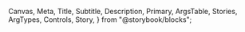   Canvas,
  Meta,
  Title,
  Subtitle,
  Description,
  Primary,
  ArgsTable,
  Stories,
  ArgTypes,
  Controls,
  Story,
} from "@storybook/blocks";


<Meta of={ToolTipStories} />

<Title />
<Subtitle />
<Description />
<Primary />
<Controls />

There are three things that compose a tooltip:

1. The `Tooltip` component itself. This is the element that will be displayed when the target element is hovered over.
2. The `ToolTipTrigger` component. This component handles the logic of displaying the tooltip when the target element is hovered over.
3. The target component. This is a focusable element that will trigger the tooltip to be displayed when hovered over or foucsed on via keyboard navigation.

In the following example, the `Button` component is the target element:

<Canvas of={ToolTipStories.Primary} />

Note than when using `ToolTipTrigger`, it handles setting up the refs and event listeners for you. Any components in this library
that are "focusable" can be used out of the box as the target of a tooltip. So you can use `Button`, `TextInput`, etc. as the target.

<Canvas of={ToolTipStories.InputTarget} />

## Custom ToolTip target

If you need to use a custom component as the target of a tooltip, you can wrap your component with the `ToolTipTarget` component.

<Canvas of={ToolTipStories.WithCustomTarget} />

## Tooltip Warmup and Cooldown

ToolTips have a warmup / cooldown time. If one tooltip is triggered, and then another is triggered within the cooldown time, the second tooltip will appear immediately.

<div style={{ display: "flex", gap: "12px" }}>
  <ToolTipTrigger delay={1500} closeDelay={1000}>
    <Button>Hover me</Button>
    <ToolTip>I come up after a delay.</ToolTip>
  </ToolTipTrigger>
  <ToolTipTrigger delay={1500} closeDelay={1000}>
    <Button>Then hover me</Button>
    <ToolTip>If you did it quickly, I appear immediately.</ToolTip>
  </ToolTipTrigger>
</div>
